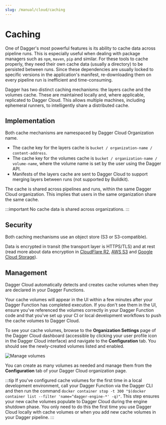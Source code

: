 ```yaml
---
slug: /manual/cloud/caching
---
```


# Caching

One of Dagger's most powerful features is its ability to cache data across pipeline runs. This is especially useful when dealing with package managers such as `npm`, `maven`, `pip` and similar. For these tools to cache properly, they need their own cache data (usually a directory) to be persisted between runs. Since these dependencies are usually locked to specific versions in the application's manifest, re-downloading them on every pipeline run is inefficient and time-consuming.

Dagger has two distinct caching mechanisms: the layers cache and the volumes cache. These are maintained locally and, where applicable, replicated to Dagger Cloud. This allows multiple machines, including ephemeral runners, to intelligently share a distributed cache.

## Implementation

Both cache mechanisms are namespaced by Dagger Cloud Organization name.
- The cache key for the layers cache is `bucket / organization-name / content-address`.
- The cache key for the volumes cache is `bucket / organization-name / volume-name`, where the volume name is set by the user using the Dagger API.
- Manifests of the layers cache are sent to Dagger Cloud to support merging layers between runs (not supported by Buildkit).

The cache is shared across pipelines and runs, within the same Dagger Cloud organization. This implies that users in the same organization share the same cache.

:::important
No cache data is shared across organizations.
:::

## Security

Both caching mechanisms use an object store (S3 or S3-compatible).

Data is encrypted in transit (the transport layer is HTTPS/TLS) and at rest (read more about data encryption in [CloudFlare R2](https://developers.cloudflare.com/r2/reference/data-security/), [AWS S3](https://docs.aws.amazon.com/AmazonS3/latest/userguide/access-bucket-intro.html) and [Google Cloud Storage](https://cloud.google.com/docs/security/encryption/default-encryption)).

## Management

Dagger Cloud automatically detects and creates cache volumes when they are declared in your Dagger Functions.

Your cache volumes will appear in the UI within a few minutes after your Dagger Function has completed execution. If you don't see them in the UI, ensure you've referenced the volumes correctly in your Dagger Function code and that you've set up your CI or local development workflows to push the cache volumes to Dagger Cloud.

To see your cache volumes, browse to the **Organization Settings** page of the Dagger Cloud dashboard (accessible by clicking your user profile icon in the Dagger Cloud interface) and navigate to the **Configuration** tab. You should see the newly-created volumes listed and enabled.

![Manage volumes](/img/current_docs/manual/cloud/manage-volumes.png)

You can create as many volumes as needed and manage them from the **Configuration** tab of your Dagger Cloud organization page.

:::tip
If you've configured cache volumes for the first time in a local development environment, call your Dagger Function via the Dagger CLI and then run the command `docker container stop -t 300 "$(docker container list --filter 'name=^dagger-engine-*' -q)"`. This step ensures your new cache volumes populate to Dagger Cloud during the engine shutdown phase. You only need to do this the first time you use Dagger Cloud locally with cache volumes or when you add new cache volumes in your Dagger pipeline.
:::
